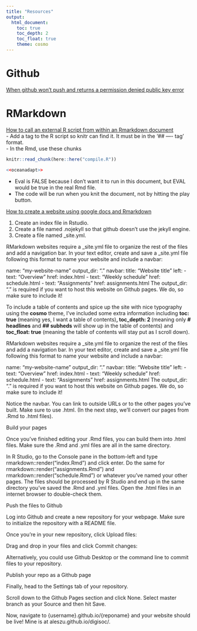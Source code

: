 ```yaml
---
title: "Resources"
output: 
  html_document:
    toc: true
    toc_depth: 2
    toc_float: true
    theme: cosmo
---
```

# Github
[When github won't push and returns a permission denied public key error](https://help.github.com/en/articles/error-permission-denied-publickey)

# RMarkdown
[How to call an external R script from within an Rmarkdown document](https://yihui.name/knitr/demo/externalization/)  
- Add a tag to the R script so knitr can find it.  It must be in the '## ---- tag' format.  
- In the Rmd, use these chunks
```r
knitr::read_chunk(here::here("compile.R"))
```

```r
<<oceanadapt>>
```
- Eval is FALSE because I don't want it to run in this document, but EVAL would be true in the real Rmd file.  
- The code will be run when you knit the document, not by hitting the play button.  



[How to create a website using google docs and Rmarkdown](http://www.storybench.org/convert-google-doc-rmarkdown-publish-github-pages/)  

1. Create an index file in Rstudio.  
1. Create a file named .nojekyll so that github doesn't use the jekyll engine.  
1. Create a file named _site.yml.  


RMarkdown websites require a _site.yml file to organize the rest of the files and add a navigation bar. In your text editor, create and save a _site.yml file following this format to name your website and include a navbar:

name: "my-website-name"
output_dir: "."
navbar:
  title: "Website title"
  left:
    - text: "Overview"
      href: index.html
    - text: "Weekly schedule"
      href: schedule.html
    - text: "Assignments"
      href: assignments.html
The output_dir: “.” is required if you want to host this website on Github pages. We do, so make sure to include it!

To include a table of contents and spice up the site with nice typography using the **cosmo** theme, I’ve included some extra information including **toc: true **(meaning yes, I want a table of contents)**, toc_depth: 2 **(meaning only **# headlines** and **## subheds** will show up in the table of contents) and **toc_float: true** (meaning the table of contents will stay put as I scroll down).

RMarkdown websites require a _site.yml file to organize the rest of the files and add a navigation bar. In your text editor, create and save a _site.yml file following this format to name your website and include a navbar:

name: "my-website-name"
output_dir: "."
navbar:
  title: "Website title"
  left:
    - text: "Overview"
      href: index.html
    - text: "Weekly schedule"
      href: schedule.html
    - text: "Assignments"
      href: assignments.html
The output_dir: “.” is required if you want to host this website on Github pages. We do, so make sure to include it!

Notice the navbar. You can link to outside URLs or to the other pages you’ve built. Make sure to use .html. (In the next step, we’ll convert our pages from .Rmd to .html files).

Build your pages

Once you’ve finished editing your .Rmd files, you can build them into .html files. Make sure the .Rmd and .yml files are all in the same directory.

In R Studio, go to the Console pane in the bottom-left and type rmarkdown::render(“index.Rmd”) and click enter. Do the same for rmarkdown::render(“assignments.Rmd”) and rmarkdown::render(“schedule.Rmd”) or whatever you’ve named your other pages. The files should be processed by R Studio and end up in the same directory you’ve saved the .Rmd and .yml files. Open the .html files in an internet browser to double-check them.

Push the files to Github

Log into Github and create a new repository for your webpage. Make sure to initialize the repository with a README file.



Once you’re in your new repository, click Upload files:



Drag and drop in your files and click Commit changes:



Alternatively, you could use Github Desktop or the command line to commit files to your repository.

Publish your repo as a Github page

Finally, head to the Settings tab of your repository.



Scroll down to the Github Pages section and click None. Select master branch as your Source and then hit Save.



Now, navigate to {username}.github.io/{reponame} and your website should be live! Mine is at aleszu.github.io/digisoc/.


